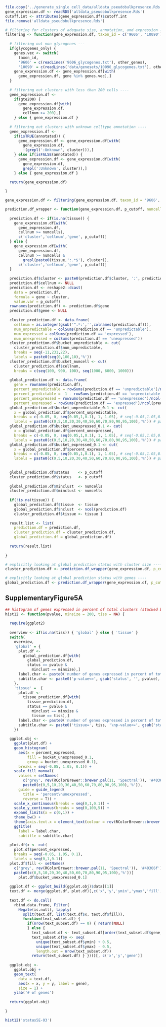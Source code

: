 
```r
file.copy('../generate_single_cell_data/alldata_pseudobulkpresence.Rds', getwd())
gene_expression.df <- readRDS('alldata_pseudobulkpresence.Rds')
cutoff.int <- attributes(gene_expression.df)$cutoff.int
file.remove('alldata_pseudobulkpresence.Rds')
```

```r
# filtering for clusters of adequate size, annotation, and expression ----
filtering <- function(gene_expression.df, taxon_id = c('9606', '10090'), glycogenes_only = F, other_genes = NULL, gte200 = T, annotated = T) {
  
  # filtering out non glycogenes ---
  if(glycogenes_only) {
    genes.vec <- switch(
      taxon_id, 
      '9606' = c(readLines('9606_glycogenes.txt'), other_genes),
      '10090' = c(readLines('data/genesets/10090_glycogenes.txt'), other_genes))
    gene_expression.df <- gene_expression.df[with(
      gene_expression.df, gene %in% genes.vec),]
  }
  
  # filtering out clusters with less than 200 cells ----
  gene_expression.df <- 
    if(gte200) {
      gene_expression.df[with(
        gene_expression.df,
        cellnum >= 200),]
    } else { gene_expression.df }
  
  # filtering out clusters with unknown celltype annotation ----
  gene_expression.df <- 
    if(isTRUE(annotated)) {
      gene_expression.df <- gene_expression.df[with(
        gene_expression.df, 
        !(grepl(':Unknown', cluster))),]
    } else if(isFALSE(annotated)) {
      gene_expression.df <- gene_expression.df[with(
        gene_expression.df, 
        grepl(':Unknown', cluster)),]
    } else { gene_expression.df }
  
  return(gene_expression.df)

}
```

```r
gene_expression.df <- filtering(gene_expression.df, taxon_id = '9606', glycogenes_only = T, other_genes = 'DAG1', gte200 = T, annotated = T)
```

```r
prediction.df_wrapper <- function(gene_expression.df, p_cutoff, numcells = 200, tissue = NA) {
  
  prediction.df <- if(is.na(tissue)) { 
    gene_expression.df[with(
      gene_expression.df, 
      cellnum >= numcells), 
      c('cluster','cellnum','gene', p_cutoff)]
  } else {
    gene_expression.df[with(
      gene_expression.df, 
      cellnum >= numcells &
        grepl(paste0(tissue,':.*$'), cluster)), 
      c('cluster','cellnum','gene', p_cutoff)]
  }
  
  prediction.df$cluster <- paste0(prediction.df$cluster, ':', prediction.df$cellnum)
  prediction.df$cellnum <- NULL
  prediction.df <- reshape2::dcast(
    data = prediction.df, 
    formula = gene ~ cluster, 
    value.var = p_cutoff)
  rownames(prediction.df) <- prediction.df$gene
  prediction.df$gene <- NULL
  
  cluster_prediction.df <- data.frame(
    cellnum = as.integer(gsub('^.*:','',colnames(prediction.df))),
    num_unpredictable = colSums(prediction.df == 'unpredictable'),
    num_expressed = colSums(prediction.df == 'expressed'),
    num_unexpressed = colSums(prediction.df == 'unexpressed'))
  cluster_prediction.df$bucket_unpredictable <- cut(
    cluster_prediction.df$num_unpredictable,
    breaks = seq(-11,231,22),
    labels = paste0(seq(0,100,10),'%'))
  cluster_prediction.df$bucket_numcell <- cut(
    cluster_prediction.df$cellnum,
    breaks = c(seq(100, 900, 100), seq(1000, 6000, 1000)))
  
  global_prediction.df <- data.frame(
    gene = rownames(prediction.df),
    percent_unpredictable = rowSums(prediction.df == 'unpredictable')/ncol(prediction.df),
    percent_predictable =  1 - rowSums(prediction.df == 'unpredictable')/ncol(prediction.df),
    percent_unexpressed = rowSums(prediction.df == 'unexpressed')/ncol(prediction.df),
    percent_expressed = rowSums(prediction.df == 'expressed')/ncol(prediction.df))
  global_prediction.df$bucket_unpredictable_0.1 <- cut(
    x = global_prediction.df$percent_unpredictable,
    breaks = c(-0.05, 0, seq(0.05,1,0.1), 1, 1.05), # seq(-0.05,1.05,0.1),
    labels = paste0(c(0,5,10,20,30,40,50,60,70,80,90,95,100),'%')) # paste0(seq(0,100,10),'%'))
  global_prediction.df$bucket_unexpressed_0.1 <- cut(
    x = global_prediction.df$percent_unexpressed,
    breaks = c(-0.05, 0, seq(0.05,1,0.1), 1, 1.05), # seq(-0.05,1.05,0.1),
    labels = paste0(c(0,5,10,20,30,40,50,60,70,80,90,95,100),'%')) # paste0(seq(0,100,10),'%'))
  global_prediction.df$bucket_expressed_0.1 <- cut(
    x = global_prediction.df$percent_expressed,
    breaks = c(-0.05, 0, seq(0.05,1,0.1), 1, 1.05), # seq(-0.05,1.05,0.1),
    labels = paste0(c(0,5,10,20,30,40,50,60,70,80,90,95,100),'%')) # paste0(seq(0,100,10),'%'))
  
  
  global_prediction.df$status    <- p_cutoff
  cluster_prediction.df$status   <- p_cutoff
  
  global_prediction.df$minclust  <- numcells
  cluster_prediction.df$minclust <- numcells
  
  if(!is.na(tissue)) { 
    global_prediction.df$tissue  <- tissue
    global_prediction.df$nclust  <- ncol(prediction.df)
    cluster_prediction.df$tissue <- tissue }
  
  result.list <- list(
    prediction.df = prediction.df,
    cluster_prediction.df = cluster_prediction.df,
    global_prediction.df = global_prediction.df)
  
  return(result.list)
  
}
```

```r
# explicitly looking at global prediction status with cluster size ----
cluster_prediction.df <- prediction.df_wrapper(gene_expression.df, p_cutoff = 'status5E-03')[[2]]
```

```r
# explicitly looking at global prediction status with genes ----
global_prediction.df <- prediction.df_wrapper(gene_expression.df, p_cutoff = 'status5E-03')[[3]]
```

## SupplementaryFigure5A

```r
## histogram of genes expressed in percent of total clusters (stacked by percent unexpressed)
hist12 <- function(pvalue, minsize = 200, tiss = NA) {
  
  require(ggplot2)
  
  overview <- if(is.na(tiss)) { 'global' } else { 'tissue' }
  switch(
    overview,
    'global' = {
      plot.df <- 
        global_prediction.df[with(
          global_prediction.df, 
          status == pvalue & 
            minclust == minsize),] 
      label.char <- paste0('number of genes expressed in percent of total clusters\nn = ', with(gene_expression.df, length(unique(cluster[cellnum >= 200]))))
      subtitle.char <- paste0('p-value<=', gsub('status', '', pvalue), '\ncluster>=200')
    },
    'tissue' =  { 
      plot.df <- 
        tissue_prediction.df[with(
          tissue_prediction.df, 
          status == pvalue & 
            minclust == minsize &
            tissue == tiss),] 
      label.char <- paste0('number of genes expressed in percent of total clusters\nn = ', unique(plot.df$nclust))
      subtitle.char <- paste0('tissue=', tiss, '\np-value<=', gsub('status', '', pvalue), '\ncluster>=200')
    })
  
  ggplot.obj <-
    ggplot(plot.df) + 
    geom_histogram(
      aes(x = percent_expressed, 
          fill = bucket_unexpressed_0.1,
          group = bucket_unexpressed_0.1),
      breaks = seq(-0.05, 1.05, 0.1)) +
    scale_fill_manual(
      values = setNames(
        c('grey', rev(RColorBrewer::brewer.pal(11, 'Spectral')), '#40366f'),
        paste0(c(0,5,10,20,30,40,50,60,70,80,90,95,100),'%')),
      guide = guide_legend(
        title = 'percent\nunexpressed',
        reverse = T)) +
    scale_x_continuous(breaks = seq(0,1,0.1)) + 
    scale_y_continuous(breaks = seq(0,100,5)) +
    expand_limits(x = c(0,1)) +
    theme_bw() +
    theme(axis.text.x = element_text(colour = rev(RColorBrewer::brewer.pal(11, 'Spectral')))) +
    ggtitle(
      label = label.char,
      subtitle = subtitle.char)
  
  plot.df$x <- cut(
    plot.df$percent_expressed,
    breaks = seq(-0.05, 1.05, 0.1),
    labels = seq(0,1,0.1))
  plot.df$fill <- setNames(
    c('grey', rev(RColorBrewer::brewer.pal(11, 'Spectral')), '#40366f'), 
    paste0(c(0,5,10,20,30,40,50,60,70,80,90,95,100),'%'))[
      plot.df$bucket_unexpressed_0.1]
  
  ggplot.df <- ggplot_build(ggplot.obj)$data[[1]]
  text.df <- merge(ggplot.df, plot.df)[,c('x','y','ymin','ymax','fill','gene')]
  
  text.df <- do.call(
    rbind.data.frame, Filter(
      Negate(is.null), lapply(
        split(text.df, list(text.df$x, text.df$fill)), 
        function(text_subset.df) { 
          if(nrow(text_subset.df) == 0) { return(NULL) 
          } else { 
            text_subset.df <- text_subset.df[order(text_subset.df$gene, decreasing = T),]
            text_subset.df$y <- seq(
              unique(text_subset.df$ymin) + 0.5, 
              unique(text_subset.df$ymax) - 0.5, 
              length.out = nrow(text_subset.df)) 
            return(text_subset.df) } })))[, c('x','y','gene')]
  
  ggplot.obj <-
    ggplot.obj + 
    geom_text(
      data = text.df, 
      aes(x = x, y = y, label = gene), 
      size = 1) + 
    ylab('# of genes')
  
  return(ggplot.obj)
  
}
```

```r
hist12('status5E-03')
```
